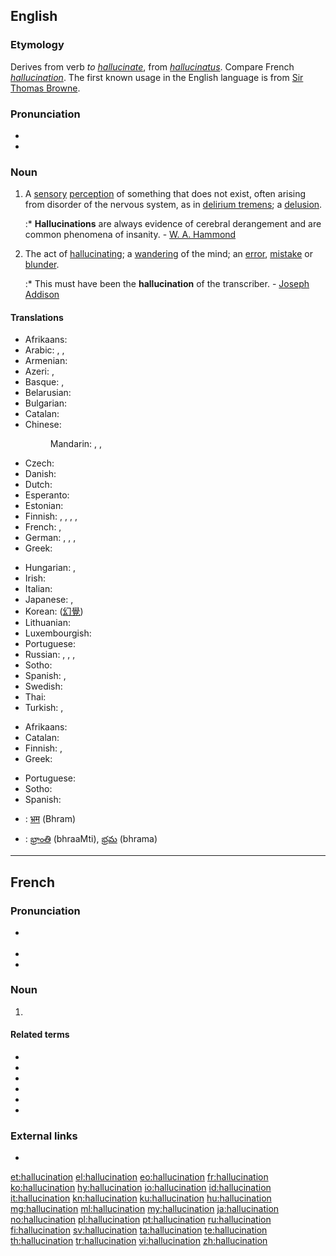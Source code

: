 ==English==
{{wikipedia}}

===Etymology===
Derives from verb ''to [[hallucinate]]'', from {{etyl|la|en}} ''[[hallucinatus]]''. Compare French ''[[hallucination]]''. The first known usage in the English language is from [[w:Thomas Browne|Sir Thomas Browne]].

===Pronunciation===
* {{IPA|/həˌluːsɪˈneɪʃən/|lang=en}}
* {{rhymes|eɪʃən|lang=en}}

===Noun===
{{en-noun}}

# A [[sensory]] [[perception]] of something that does not exist, often arising from disorder of the nervous system, as in [[delirium tremens]]; a [[delusion]].
#:* '''Hallucinations''' are always evidence of cerebral derangement and are common phenomena of insanity. - [[W. A. Hammond]]
# The act of [[hallucinating]]; a [[wandering]] of the mind; an [[error]], [[mistake]] or [[blunder]].
#:* This must have been the '''hallucination''' of the transcriber. - [[w:Joseph Addison|Joseph Addison]]

====Translations====
{{trans-top|sensory perception of something that does not exist}}
* Afrikaans: {{t|af|hallusinasie}}
* Arabic: {{t|ar|هَلْوَسَة|f}}, {{t|ar|وَهْم|m}}, {{t|ar|اِنْخِدَاع|m}}
* Armenian: {{t+|hy|զգայապատրանք}}
* Azeri: {{t|az|halusunasiya}}, {{t|az|sanrı}}
* Basque: {{t|eu|haluzinazio}}, {{t|eu|eldarnio}}
* Belarusian: {{t|be|галюцынацыя|f|tr=haljucynacyja|sc=Cyrl}}
* Bulgarian: {{t|bg|xалюцинация|f|tr=halyutsinatsiya|sc=Cyrl}}
* Catalan: {{t+|ca|al·lucinació|f}}
* Chinese:
*: Mandarin: {{t|cmn|幻覺|sc=Hani}}, {{t+|cmn|幻觉|tr=huànjué|sc=Hani}}, {{t+|cmn|幻想|tr=huànxiǎng|sc=Hani}}
* Czech: {{t+|cs|halucinace|f}}
* Danish: {{t|da|hallucination}}
* Dutch: {{t+|nl|hallucinatie|f}}
* Esperanto: {{t|eo|halucino}}
* Estonian: {{t|et|hallutsinatsioon}}
* Finnish: {{t+|fi|aistiharha}}, {{t+|fi|harha-aistimus}}, {{t+|fi|hallusinaatio}}, {{t|fi|harhanäky}}, {{t+|fi|näköharha}}
* French: {{t+|fr|hallucination|f}}, {{t+|fr|illusion|f}}
* German: {{t+|de|Halluzination|f}}, {{t+|de|Wahnvorstellung|f}}, {{t|de|Sinnestäuschung|f}}, {{t+|de|Illusion|f}}
* Greek: {{t+|el|παραίσθηση|f}}
{{trans-mid}}
* Hungarian: {{t+|hu|hallucináció}}, {{t+|hu|érzékcsalódás}}
* Irish: {{t+|ga|bréagchéadfa|f}}
* Italian: {{t+|it|allucinazione}}
* Japanese: {{t+|ja|幻覚|tr=げんかく, genkaku}}, {{t+|ja|幻想|tr=げんそう, gensō}}
* Korean: {{t+|ko|환각|tr=hwangak|sc=Hang}} ([[幻覺]])
* Lithuanian: {{t|lt|haliucinacija|f}}
* Luxembourgish: {{t+|lb|Halluzinatioun|f}}
* Portuguese: {{t+|pt|alucinação|f}}
* Russian: {{t+|ru|галлюцина́ция|f}}, {{t+|ru|иллю́зия|f}}, {{t+|ru|наважде́ние|n}}, {{t+|ru|глюк|m}} {{qualifier|slang}}
* Sotho: {{t|st|pono tse fosahetseng}}
* Spanish: {{t+|es|alucinación|f}}, {{t+|es|ilusión|f}}
* Swedish: {{t+|sv|hallucination|c}}
* Thai: {{t|th|ภาพลวงตา|tr=paa pluang dtaa}}
* Turkish: {{t+|tr|sanrı}}, {{t+|tr|halüsinasyon}}
{{trans-bottom}}

{{trans-top|act of hallucinating}}
* Afrikaans: {{t|af|hallusineer}}
* Catalan: {{t+|ca|al·lucinació|f}}
* Finnish: {{t+|fi|harha-aistimus}}, {{t+|fi|hallusinaatio}}
* Greek: {{t+|el|παραίσθηση|f}}
{{trans-mid}}
* Portuguese: {{t+|pt|alucinação|f}}
* Sotho: {{t|st|phofa}}
* Spanish: {{t+|es|alucinación|f}}
{{trans-bottom}}

{{checktrans-top}}
* {{ttbc|hi}}: [[भ्रम]] (Bhram)
* {{ttbc|te}}: [[భ్రాంతి]] (bhraaMti), [[భ్రమ]] (bhrama)
{{trans-bottom}}

----

==French==

===Pronunciation===
* {{fr-muteh}} {{IPA|/alysinasjɔ̃/|lang=fr}}
* {{rhymes|ɔ̃|lang=fr}}
* {{homophones|hallucinations|lang=fr}}

===Noun===
{{fr-noun|f}}

# {{l|en|hallucination}}

====Related terms====
* {{l|fr|hallucinant}}
* {{l|fr|hallucinatoire}}
* {{l|fr|halluciné}}
* {{l|fr|halluciner}}
* {{l|fr|hallucinogène}}
* {{l|fr|hallucinose}}

===External links===
* {{R:TLFi}}

[[et:hallucination]]
[[el:hallucination]]
[[eo:hallucination]]
[[fr:hallucination]]
[[ko:hallucination]]
[[hy:hallucination]]
[[io:hallucination]]
[[id:hallucination]]
[[it:hallucination]]
[[kn:hallucination]]
[[ku:hallucination]]
[[hu:hallucination]]
[[mg:hallucination]]
[[ml:hallucination]]
[[my:hallucination]]
[[ja:hallucination]]
[[no:hallucination]]
[[pl:hallucination]]
[[pt:hallucination]]
[[ru:hallucination]]
[[fi:hallucination]]
[[sv:hallucination]]
[[ta:hallucination]]
[[te:hallucination]]
[[th:hallucination]]
[[tr:hallucination]]
[[vi:hallucination]]
[[zh:hallucination]]